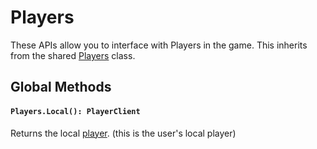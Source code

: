 # Players

These APIs allow you to interface with Players in the game. This inherits from the shared [Players](/shared-api/players) class.

## Global Methods

#### `Players.Local(): PlayerClient`

Returns the local [player](/client-api/playerclient). (this is the user's local player)